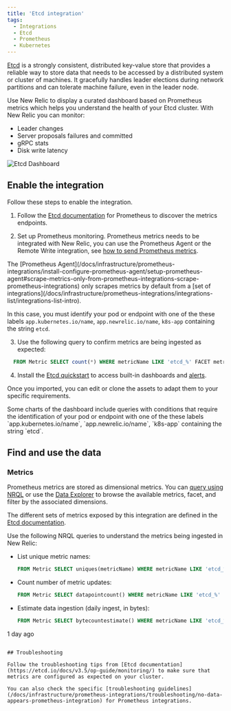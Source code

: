 ```yaml
---
title: 'Etcd integration'
tags:
  - Integrations
  - Etcd
  - Prometheus
  - Kubernetes
---
```



[Etcd](https://etcd.io/) is a strongly consistent, distributed key-value store that provides a reliable way to store data that needs to be accessed by a distributed system or cluster of machines. It gracefully handles leader elections during network partitions and can tolerate machine failure, even in the leader node.

Use New Relic to display a curated dashboard based on Prometheus metrics which helps you understand the health of your Etcd cluster. With New Relic you can monitor:

* Leader changes
* Server proposals failures and committed
* gRPC stats
* Disk write latency

<img
  title="Etcd Dashboard"
  alt="Etcd Dashboard"
  src={kubernetesEtcdDashboard}
/>

## Enable the integration

Follow these steps to enable the integration.

1. Follow the [Etcd documentation](https://etcd.io/docs/v3.5/op-guide/monitoring/) for Prometheus to discover the metrics endpoints.

2. Set up Prometheus monitoring. Prometheus metrics needs to be integrated with New Relic, you can use the Prometheus Agent or the Remote Write integration, see [how to send Prometheus metrics](/docs/infrastructure/prometheus-integrations/get-started/send-prometheus-metric-data-new-relic/).

  <Callout variant="important">
  The [Prometheus Agent](/docs/infrastructure/prometheus-integrations/install-configure-prometheus-agent/setup-prometheus-agent#scrape-metrics-only-from-prometheus-integrations-scrape-prometheus-integrations) only scrapes metrics by default from a [set of integrations](/docs/infrastructure/prometheus-integrations/integrations-list/integrations-list-intro).

  In this case, you must identify your pod or endpoint with one of the these labels `app.kubernetes.io/name`, `app.newrelic.io/name`, `k8s-app` containing the string `etcd`.
  </Callout>

3. Use the following query to confirm metrics are being ingested as expected:

  ```sql
    FROM Metric SELECT count(*) WHERE metricName LIKE 'etcd_%' FACET metricName LIMIT MAX
  ```

4. Install the [Etcd quickstart](https://newrelic.com/instant-observability/etcd) to access built-in dashboards and [alerts](/docs/alerts-applied-intelligence/new-relic-alerts/learn-alerts/introduction-alerts/).

  Once you imported, you can edit or clone the assets to adapt them to your specific requirements.

  <Callout variant="important">
  Some charts of the dashboard include queries with conditions that require the identification of your pod or endpoint with one of the these labels `app.kubernetes.io/name`, `app.newrelic.io/name`, `k8s-app` containing the string `etcd`.
  </Callout>

## Find and use the data

### Metrics

Prometheus metrics are stored as dimensional metrics. You can [query using NRQL](/docs/telemetry-data-platform/get-data/apis/query-metric-data-type/) or use the [Data Explorer](/docs/query-your-data/explore-query-data/browse-data/introduction-data-explorer/) to browse the available metrics, facet, and filter by the associated dimensions.

The different sets of metrics exposed by this integration are defined in the [Etcd documentation](https://etcd.io/docs/v3.5/metrics/).

Use the following NRQL queries to understand the metrics being ingested in New Relic:

* List unique metric names:

  ```sql
  FROM Metric SELECT uniques(metricName) WHERE metricName LIKE 'etcd_%' LIMIT MAX
  ```

* Count number of metric updates:

  ```sql
  FROM Metric SELECT datapointcount() WHERE metricName LIKE 'etcd_%' LIMIT MAX
  ```

* Estimate data ingestion (daily ingest, in bytes):

	```sql
  FROM Metric SELECT bytecountestimate() WHERE metricName LIKE 'etcd_%' SINCE
1 day ago
  ```

## Troubleshooting

Follow the troubleshooting tips from [Etcd documentation](https://etcd.io/docs/v3.5/op-guide/monitoring/) to make sure that metrics are configured as expected on your cluster.

You can also check the specific [troubleshooting guidelines](/docs/infrastructure/prometheus-integrations/troubleshooting/no-data-appears-prometheus-integration) for Prometheus integrations.
